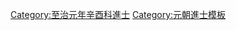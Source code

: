 {{Navbox
|name = 至治元年辛酉科廷試金榜
|title = 至治元年（[[1321年]]）辛酉科廷試金榜
|titlestyle = background-color:#FFD700;
|image =
|style = width:100%;text-align:center; 
|groupstyle = text-align:center; background-color:#FFD700;
|liststyle = text-align:center;
|state = {{{state<includeonly>|collapsed</includeonly>}}}
|group1 = 右榜<br>蒙古、色目人
|list1 =
{{Navbox subgroup
|groupstyle = text-align:center; background-color:#FFD700;
|liststyle = text-align:center;
|group1 = 第一甲<br>賜進士及第<br>共1名
|list1 = '''[[泰不華]]'''

|group2 = 第二甲<br>賜進士出身<br>共?名
|list2 = 囗囗囗 -

|group3 = 第三甲<br>賜同進士出身<br>共?名
|list3 = 囗囗囗 -<br>名次不詳：[[燮里吉思]] - [[三寶柱]] - [[鐵閭|鐵　閭]] - [[伯篤魯丁]] - [[偰朝吾]] - [[廉惠山海牙]] - [[海直|海　直]]
}}

|group2 = 左榜<br>漢人、南人
|list2 =
{{Navbox subgroup
|groupstyle = text-align:center; background-color:#FFD700;
|liststyle = text-align:center;
|group1 = 第一甲<br>賜進士及第<br>共1名
|list1 = '''[[宋本|宋　本]]'''

|group2 = 第二甲<br>賜進士出身<br>共?名
|list2 = 囗囗囗 -<br>名次不詳：[[林兴祖 (元朝)|林興祖]] - [[元光祖]] 

|group3 = 第三甲<br>賜同進士出身<br>共?名
|list3 = 囗囗囗 - 囗囗囗 - 囗囗囗 - 囗囗囗 - 囗囗囗 - 囗囗囗 - 囗囗囗 - 囗囗囗 - 囗囗囗 - 囗囗囗<br>囗囗囗 - 囗囗囗 - 囗囗囗 - 囗囗囗 - 囗囗囗 - 囗囗囗 - 囗囗囗 - 囗囗囗 - 囗囗囗 - 囗囗囗<br>囗囗囗 - 囗囗囗 - 囗囗囗 - 囗囗囗 - 囗囗囗 - 囗囗囗 - [[李士良]] - 囗囗囗 - 囗囗囗 - 囗囗囗<br>名次不詳：<br>[[劉鑄 (元朝)|劉　鑄]] - [[孟泌|孟　泌]] - [[尚克和]] - [[董珪|董　珪]] - [[李好文]] - [[岳至|岳　至]] - [[王思誠]] - [[司廙|司　廙]] - [[王楫|王　楫]] - [[崔瀣|崔　瀣]]<br>[[趙璉|趙　璉]] - [[韓復|韓　復]] - [[趙庭芝]] - [[吳師道 (元朝)|吳師道]] - [[徐一清]] - [[岑士貴]] - [[吳成夫]] - [[林定老]] - [[周墩|周　墩]] - [[方君玉]]<br>[[儲磻|儲　磻]] - [[張純仁]] - [[孫剛中]] - [[林以順]] - [[胡鑑|胡　鑑]] - [[周尚之]] - [[王相|王　相]] - [[高若鳳]] - [[劉震 (至治進士)|劉　震]] - [[夏鎮|夏　鎮]]<br>[[楊輈|楊　輈]] - [[易炎正]] - [[何貞立]] - [[湯源|湯　源]] - [[黃雷孫]] - [[劉雷龍]] - [[陳瑢|陳　瑢]] - [[張榮 (至治進士)|張　榮]] - [[鄧霖|鄧　霖]] - [[王復道]]<br>[[周環|周　環]] - [[操太初]] - [[李昇 (元朝)|李　昇]] - [[趙顯 (元朝)|趙　顯]] - [[趙拱辰]] - [[陶澤|陶　澤]] - [[鄧用斌]] - [[鄭春谷]] - [[孫自強]] - [[楊仲宏]]<br>[[母心慈]]<span style="color: #FFFFFF;"> - －－－ - －－－ - －－－ - －－－ - －－－ - －－－ - －－－ - －－－ - －－－</span>

}}

|belowstyle = text-align: center; background-color:#FFD700;
|below='''前一科：[[Template:延祐五年戊午科廷試金榜|延祐五年戊午科]]　'''·'''　後一科：[[Template:泰定元年甲子科廷試金榜|泰定元年甲子科]]'''
}}
[[Category:至治元年辛酉科進士]]
<noinclude>
[[Category:至治元年辛酉科進士| ]]
[[Category:元朝進士模板]]
</noinclude>
